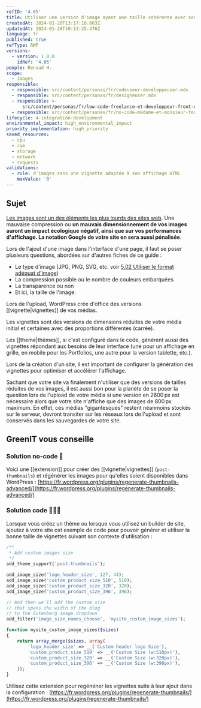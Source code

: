 ```yaml
---
refID: '4.05'
title: Utiliser une version d'image ayant une taille cohérente avec son utilisation
createdAt: 2024-01-20T13:17:16.663Z
updatedAt: 2024-01-28T10:13:25.476Z
language: fr
published: true
refType: RWP
versions:
  - version: 1.0.0
    idRef: '4.05'
people: Renaud H.
scope:
  - images
responsible:
  - responsible: src/content/personas/fr/codeuseur-developpeuser.mdx
  - responsible: src/content/personas/fr/designeuser.mdx
  - responsible: >-
      src/content/personas/fr/low-code-freelance-et-developpeur-front-end-d-agences.mdx
  - responsible: src/content/personas/fr/no-code-madame-et-monsieur-tout-le-monde.mdx
lifecycle: 4-integration-development
environmental_impact: high_environmental_impact
priority_implementation: high_priority
saved_resources:
  - cpu
  - ram
  - storage
  - network
  - requests
validations:
  - rule: d'images sans une vignette adaptée à son affichage HTML
    maxValue: '0'
---
```


## Sujet

[Les images sont un des éléments les plus lourds des sites web](https://almanac.httparchive.org/en/2022/page-weight#content-type-and-file-formats). Une mauvaise compression ou **un mauvais dimensionnement de vos images auront un impact écologique négatif, ainsi que sur vos performances d'affichage. La notation Google de votre site en sera aussi pénalisée**.

Lors de l'ajout d'une image dans l'interface d'une page, il faut se poser plusieurs questions, abordées sur d'autres fiches de ce guide :

- Le type d'image (JPG, PNG, SVG, etc. voir [5.02 Utiliser le format adéquat d'image](./WP_5.02-utiliser-le-format-adequat-d_image.md))
- La compression possible ou le nombre de couleurs embarquées
- La transparence ou non
- Et ici, la taille de l'image.

Lors de l'upload, WordPress crée d'office des versions \[\[vignette|vignettes]] de vos médias.

Les vignettes sont des versions de dimensions réduites de votre média initial et certaines avec des proportions différentes (carrée).

Les \[\[theme|thèmes]], si c'est configuré dans le code, génèrent aussi des vignettes répondant aux besoins de leur interface (une pour un affichage en grille, en mobile pour les Portfolios, une autre pour la version tablette, etc.).

Lors de la création d'un site, il est important de configurer la génération des vignettes pour optimiser et accélérer l'affichage.

Sachant que votre site va finalement n'utiliser que des versions de tailles réduites de vos images, il est aussi bon pour la planète de se poser la question lors de l'upload de votre média si une version en 2600 px est nécessaire alors que votre site n'affiche que des images de 800 px maximum. En effet, ces médias "gigantesques" restent néanmoins stockés sur le serveur, devront transiter sur les réseaux lors de l'upload et sont conservés dans les sauvegardes de votre site.

## GreenIT vous conseille

### Solution no-code 🌱

Voici une \[\[extension]] pour créer des \[\[vignette|vignettes]] (`post-thumbnails`) et régénérer les images pour qu'elles soient disponibles dans WordPress : [https://fr.wordpress.org/plugins/regenerate-thumbnails-advanced/](https://fr.wordpress.org/plugins/regenerate-thumbnails-advanced/)

### Solution code 🌱🌱🌱

Lorsque vous créez un thème ou lorsque vous utilisez un builder de site, ajoutez à votre site cet exemple de code pour pouvoir générer et utiliser la bonne taille de vignettes suivant son contexte d'utilisation :

```php
/**
 * Add custom images size
 */
add_theme_support('post-thumbnails');

add_image_size('logo_header_size', 127, 44);
add_image_size('custom_product_size_510', 510);
add_image_size('custom_product_size_320', 320);
add_image_size('custom_product_size_396', 396);

// And then we'll add the custom size
// that spans the width of the blog
// to the Gutenberg image dropdown
add_filter('image_size_names_choose', 'mysite_custom_image_sizes');

function mysite_custom_image_sizes($sizes)
{
    return array_merge($sizes, array(
        'logo_header_size' => __('Custom header logo Size'),
        'custom_product_size_510' => __('Custom Size (w:510px)'),
        'custom_product_size_320' => __('Custom Size (w:320px)'),
        'custom_product_size_396' => __('Custom Size (w:396px)'),
    ));
}
```

Utilisez cette extension pour regénéner les vignettes suite à leur ajout dans la configuration : [https://fr.wordpress.org/plugins/regenerate-thumbnails/](https://fr.wordpress.org/plugins/regenerate-thumbnails/)
